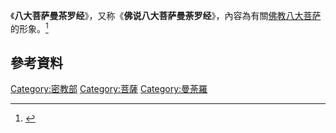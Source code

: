 《'''八大菩萨曼茶罗经'''》，又称《'''佛说八大菩萨曼荼罗经'''》，內容為有關[[佛教|佛教]][[八大菩萨|八大菩萨]]的形象。<ref>{{Cite book|title=佛经解说辞典|year=1997|publisher=河南大学出版社|language=zh-hans}}</ref> 

== 參考資料 ==
{{Reflist}}

{{China-buddhism-book-mijiao}}
[[Category:密教部|Category:密教部]]
[[Category:菩薩|Category:菩薩]]
[[Category:曼荼羅|Category:曼荼羅]]